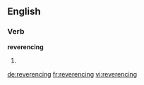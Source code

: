 ==English==

===Verb===
'''reverencing'''

# {{third-person singular of|[[reverence]]}}

[[de:reverencing]]
[[fr:reverencing]]
[[vi:reverencing]]
